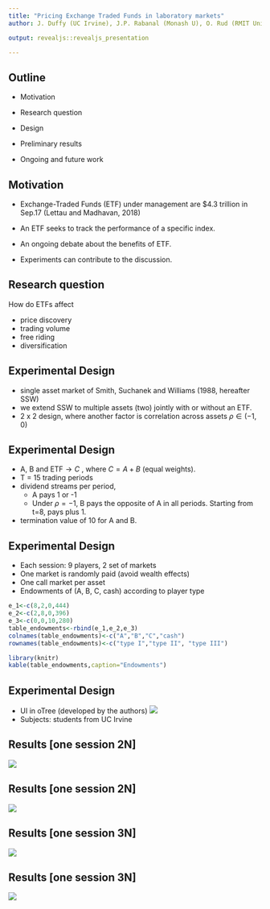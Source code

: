 ```yaml
---
title: "Pricing Exchange Traded Funds in laboratory markets"
author: J. Duffy (UC Irvine), J.P. Rabanal (Monash U), O. Rud (RMIT University), 

output: revealjs::revealjs_presentation

---
```

## Outline

- Motivation


- Research question


- Design


- Preliminary results


- Ongoing and future work

## Motivation 

- Exchange-Traded Funds (ETF) under management are $4.3 trillion in Sep.17 (Lettau and Madhavan, 2018)

- An ETF seeks to track the performance of a specific index.

- An ongoing debate about the benefits of ETF. 

- Experiments can contribute to the discussion. 

## Research question 
How do ETFs affect

- price discovery
- trading volume
- free riding
- diversification


## Experimental Design

- single asset market of Smith, Suchanek and Williams (1988, hereafter SSW)
- we extend SSW to multiple assets (two) jointly with or without an ETF. 
- 2 x 2 design, where another factor is  correlation across assets $\rho\in (-1,0)$ 


## Experimental Design
- A, B and ETF$\rightarrow C$ , where $C= A + B$ (equal weights).
- T = 15 trading periods
- dividend streams per period, 
    - A pays 1 or -1 
    - Under $\rho=-1$, B pays the opposite of A in all periods. Starting from t=8, pays plus 1. 
- termination value of 10 for A and B.    


## Experimental Design

- Each session: 9 players, 2 set of markets
- One market is randomly paid (avoid wealth effects)
- One call market per asset
- Endowments of (A, B, C, cash) according to player type

```r
e_1<-c(8,2,0,444)
e_2<-c(2,8,0,396)
e_3<-c(0,0,10,280)
table_endowments<-rbind(e_1,e_2,e_3)
colnames(table_endowments)<-c("A","B","C","cash")
rownames(table_endowments)<-c("type I","type II", "type III")

library(knitr)
kable(table_endowments,caption="Endowments")
```

## Experimental Design
- UI in oTree (developed by the authors)
![](/Users/jrab0004/Desktop/jotarepos/etfs/figures/ETFS_screenshot.png)
- Subjects: students from UC Irvine 

## Results [one session 2N]
![](/Users/jrab0004/Desktop/jotarepos/etfs/figures/paper/prices21011.png)

## Results [one session 2N]
![](/Users/jrab0004/Desktop/jotarepos/etfs/figures/paper/prices21021.png)

## Results [one session 3N]
![](/Users/jrab0004/Desktop/jotarepos/etfs/figures/paper/prices31011.png)

## Results [one session 3N]
![](/Users/jrab0004/Desktop/jotarepos/etfs/figures/paper/prices31021.png)

